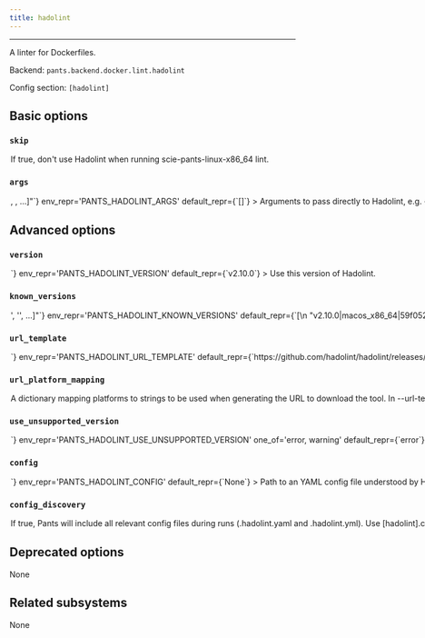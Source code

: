 ```yaml
---
title: hadolint
---
```



---

A linter for Dockerfiles.

Backend: <span className="color--primary">`pants.backend.docker.lint.hadolint`</span>

Config section: <span className="color--primary">`[hadolint]`</span>

<span className={styles.options}>

## Basic options

### `skip`

<Option
  cli_repr={`--[no-]hadolint-skip`}
  env_repr='PANTS_HADOLINT_SKIP'
  default_repr={`False`}
>

If true, don&#x27;t use Hadolint when running `scie-pants-linux-x86_64 lint`.

</Option>

### `args`

<Option
  cli_repr={`--hadolint-args="[<shell_str>, <shell_str>, ...]"`}
  env_repr='PANTS_HADOLINT_ARGS'
  default_repr={`[]`}
>

Arguments to pass directly to Hadolint, e.g. `--hadolint-args='--format json'`.

</Option>

## Advanced options

### `version`

<Option
  cli_repr={`--hadolint-version=<str>`}
  env_repr='PANTS_HADOLINT_VERSION'
  default_repr={`v2.10.0`}
>

Use this version of Hadolint.

</Option>

### `known_versions`

<Option
  cli_repr={`--hadolint-known-versions="['<str>', '<str>', ...]"`}
  env_repr='PANTS_HADOLINT_KNOWN_VERSIONS'
  default_repr={`[\n  "v2.10.0|macos_x86_64|59f0523069a857ae918b8ac0774230013f7bcc00c1ea28119c2311353120867a|2514960",\n  "v2.10.0|macos_arm64 |59f0523069a857ae918b8ac0774230013f7bcc00c1ea28119c2311353120867a|2514960",\n  "v2.10.0|linux_x86_64|8ee6ff537341681f9e91bae2d5da451b15c575691e33980893732d866d3cefc4|2301804",\n  "v2.10.0|linux_arm64 |b53d5ab10707a585c9e72375d51b7357522300b5329cfa3f91e482687176e128|27954520"\n]`}
>


Known versions to verify downloads against.

Each element is a pipe-separated string of `version|platform|sha256|length`, where:
```
- `version` is the version string
- `platform` is one of [linux_arm64,linux_x86_64,macos_arm64,macos_x86_64],
- `sha256` is the 64-character hex representation of the expected sha256
digest of the download file, as emitted by `shasum -a 256`
- `length` is the expected length of the download file in bytes, as emitted by
`wc -c`
```

E.g., `3.1.2|macos_x86_64|6d0f18cd84b918c7b3edd0203e75569e0c7caecb1367bbbe409b44e28514f5be|42813`.

Values are space-stripped, so pipes can be indented for readability if necessary.


</Option>

### `url_template`

<Option
  cli_repr={`--hadolint-url-template=<str>`}
  env_repr='PANTS_HADOLINT_URL_TEMPLATE'
  default_repr={`https://github.com/hadolint/hadolint/releases/download/{version}/hadolint-{platform}`}
>

URL to download the tool, either as a single binary file or a compressed file (e.g. zip file). You can change this to point to your own hosted file, e.g. to work with proxies or for access via the filesystem through a `file:$abspath` URL (e.g. `file:/this/is/absolute`, possibly by [templating the buildroot in a config file](https://www.pantsbuild.org/v2.17/docs/options#config-file-entries)).

Use `{version}` to have the value from --version substituted, and `{platform}` to have a value from --url-platform-mapping substituted in, depending on the current platform. For example, https://github.com/.../protoc-&#123;version&#125;-&#123;platform&#125;.zip.

</Option>

### `url_platform_mapping`

<Option
  cli_repr={`--hadolint-url-platform-mapping="{'key1': val1, 'key2': val2, ...}"`}
  env_repr='PANTS_HADOLINT_URL_PLATFORM_MAPPING'
  default_repr={`{\n  "linux_arm64": "Linux-arm64",\n  "linux_x86_64": "Linux-x86_64",\n  "macos_arm64": "Darwin-x86_64",\n  "macos_x86_64": "Darwin-x86_64"\n}`}
>

A dictionary mapping platforms to strings to be used when generating the URL to download the tool.

In --url-template, anytime the `{platform}` string is used, Pants will determine the current platform, and substitute `{platform}` with the respective value from your dictionary.

For example, if you define `{"macos_x86_64": "apple-darwin", "linux_x86_64": "unknown-linux"}`, and run Pants on Linux with an intel architecture, then `{platform}` will be substituted in the --url-template option with unknown-linux.

</Option>

### `use_unsupported_version`

<Option
  cli_repr={`--hadolint-use-unsupported-version=<UnsupportedVersionUsage>`}
  env_repr='PANTS_HADOLINT_USE_UNSUPPORTED_VERSION'
  one_of='error, warning'
  default_repr={`error`}
>


What action to take in case the requested version of Hadolint is not supported.

Supported Hadolint versions: unspecified


</Option>

### `config`

<Option
  cli_repr={`--hadolint-config=<file_option>`}
  env_repr='PANTS_HADOLINT_CONFIG'
  default_repr={`None`}
>

Path to an YAML config file understood by Hadolint (https://github.com/hadolint/hadolint#configure).

Setting this option will disable `[hadolint].config_discovery`. Use this option if the config is located in a non-standard location.

</Option>

### `config_discovery`

<Option
  cli_repr={`--[no-]hadolint-config-discovery`}
  env_repr='PANTS_HADOLINT_CONFIG_DISCOVERY'
  default_repr={`True`}
>

If true, Pants will include all relevant config files during runs (`.hadolint.yaml` and `.hadolint.yml`).

Use `[hadolint].config` instead if your config is in a non-standard location.

</Option>

## Deprecated options

None

## Related subsystems

None

</span>
